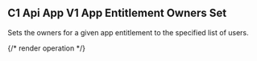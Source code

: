 ## C1 Api App V1 App Entitlement Owners Set

Sets the owners for a given app entitlement to the specified list of users.

{/* render operation */}
